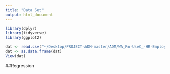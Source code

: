 ```yaml
---
title: "Data Set"
output: html_document
---
```


```r
library(dplyr)
library(tidyverse)
library(ggplot2)
```

```r
dat <- read.csv("~/Desktop/PROJECT-ADM-master/ADM/WA_Fn-UseC_-HR-Employee-Attrition.csv")
dat <- as.data.frame(dat)
View(dat)
```

##Regression